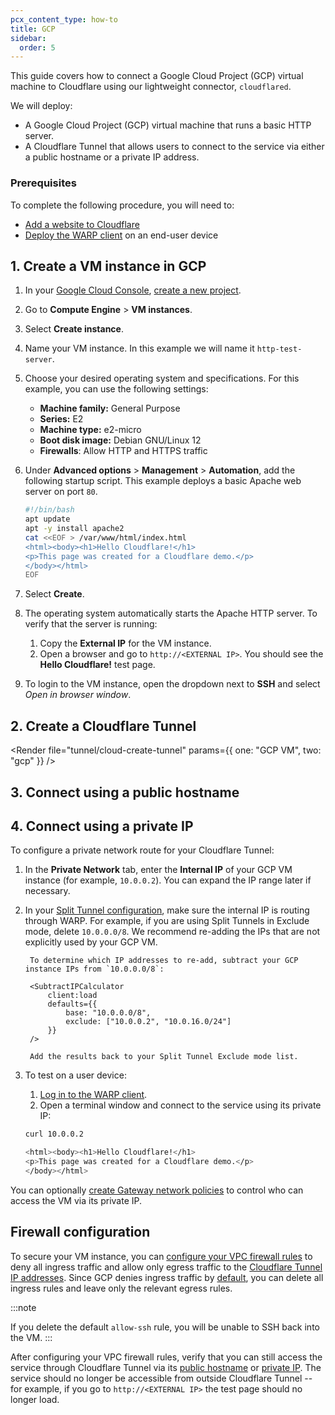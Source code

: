 ```yaml
---
pcx_content_type: how-to
title: GCP
sidebar:
  order: 5
---
```



This guide covers how to connect a Google Cloud Project (GCP) virtual machine to Cloudflare using our lightweight connector, `cloudflared`.

We will deploy:

- A Google Cloud Project (GCP) virtual machine that runs a basic HTTP server.
- A Cloudflare Tunnel that allows users to connect to the service via either a public hostname or a private IP address.

### Prerequisites

To complete the following procedure, you will need to:

- [Add a website to Cloudflare](/fundamentals/manage-domains/add-site/)
- [Deploy the WARP client](/cloudflare-one/connections/connect-devices/warp/deployment/manual-deployment/) on an end-user device

## 1. Create a VM instance in GCP

1. In your [Google Cloud Console](https://console.cloud.google.com/), [create a new project](https://developers.google.com/workspace/guides/create-project).

2. Go to **Compute Engine** > **VM instances**.

3. Select **Create instance**.

4. Name your VM instance. In this example we will name it `http-test-server`.

5. Choose your desired operating system and specifications. For this example, you can use the following settings:

   - **Machine family:** General Purpose
   - **Series:** E2
   - **Machine type:** e2-micro
   - **Boot disk image:** Debian GNU/Linux 12
   - **Firewalls**: Allow HTTP and HTTPS traffic

6. Under **Advanced options** > **Management** > **Automation**, add the following startup script. This example deploys a basic Apache web server on port `80`.

   ```bash
   #!/bin/bash
   apt update
   apt -y install apache2
   cat <<EOF > /var/www/html/index.html
   <html><body><h1>Hello Cloudflare!</h1>
   <p>This page was created for a Cloudflare demo.</p>
   </body></html>
   EOF
   ```

7. Select **Create**.

8. The operating system automatically starts the Apache HTTP server. To verify that the server is running:

   1. Copy the **External IP** for the VM instance.
   2. Open a browser and go to `http://<EXTERNAL IP>`. You should see the **Hello Cloudflare!** test page.

9. To login to the VM instance, open the dropdown next to **SSH** and select _Open in browser window_.

## 2. Create a Cloudflare Tunnel

<Render
	file="tunnel/cloud-create-tunnel"
	params={{ one: "GCP VM", two: "gcp" }}
/>

## 3. Connect using a public hostname

<Render file="tunnel/cloud-public-hostname" />

## 4. Connect using a private IP

To configure a private network route for your Cloudflare Tunnel:

1. In the **Private Network** tab, enter the **Internal IP** of your GCP VM instance (for example, `10.0.0.2`). You can expand the IP range later if necessary.
2. In your [Split Tunnel configuration](/cloudflare-one/connections/connect-devices/warp/configure-warp/route-traffic/split-tunnels/#add-a-route), make sure the internal IP is routing through WARP. For example, if you are using Split Tunnels in Exclude mode, delete `10.0.0.0/8`. We recommend re-adding the IPs that are not explicitly used by your GCP VM.

		To determine which IP addresses to re-add, subtract your GCP instance IPs from `10.0.0.0/8`:

		<SubtractIPCalculator
			client:load
			defaults={{
				base: "10.0.0.0/8",
				exclude: ["10.0.0.2", "10.0.16.0/24"]
			}}
		/>

		Add the results back to your Split Tunnel Exclude mode list.
3. To test on a user device:

   1. [Log in to the WARP client](/cloudflare-one/connections/connect-devices/warp/deployment/manual-deployment/).
   2. Open a terminal window and connect to the service using its private IP:

   ```sh
   curl 10.0.0.2
   ```

   ```sh output
   <html><body><h1>Hello Cloudflare!</h1>
   <p>This page was created for a Cloudflare demo.</p>
   </body></html>
   ```

You can optionally [create Gateway network policies](/cloudflare-one/connections/connect-networks/private-net/cloudflared/#4-recommended-filter-network-traffic-with-gateway) to control who can access the VM via its private IP.

## Firewall configuration

To secure your VM instance, you can [configure your VPC firewall rules](https://cloud.google.com/firewall/docs/using-firewalls) to deny all ingress traffic and allow only egress traffic to the [Cloudflare Tunnel IP addresses](/cloudflare-one/connections/connect-networks/configure-tunnels/tunnel-with-firewall/#required-for-tunnel-operation). Since GCP denies ingress traffic by [default](https://cloud.google.com/firewall/docs/firewalls#default_firewall_rules), you can delete all ingress rules and leave only the relevant egress rules.

:::note

If you delete the default `allow-ssh` rule, you will be unable to SSH back into the VM.
:::

After configuring your VPC firewall rules, verify that you can still access the service through Cloudflare Tunnel via its [public hostname](#3-connect-using-a-public-hostname) or [private IP](#4-connect-using-a-private-ip). The service should no longer be accessible from outside Cloudflare Tunnel -- for example, if you go to `http://<EXTERNAL IP>` the test page should no longer load.
